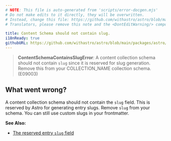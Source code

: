 ```yaml
---
# NOTE: This file is auto-generated from 'scripts/error-docgen.mjs'
# Do not make edits to it directly, they will be overwritten.
# Instead, change this file: https://github.com/withastro/astro/blob/main/packages/astro/src/core/errors/errors-data.ts
# Translators, please remove this note and the <DontEditWarning/> component.

title: Content Schema should not contain slug.
i18nReady: true
githubURL: https://github.com/withastro/astro/blob/main/packages/astro/src/core/errors/errors-data.ts
---
```


<DontEditWarning />


> **ContentSchemaContainsSlugError**: A content collection schema should not contain `slug` since it is reserved for slug generation. Remove this from your COLLECTION_NAME collection schema. (E09003)

## What went wrong?
A content collection schema should not contain the `slug` field. This is reserved by Astro for generating entry slugs. Remove `slug` from your schema. You can still use custom slugs in your frontmatter.

**See Also:**
-  [The reserved entry `slug` field](/en/guides/content-collections/#defining-custom-slugs)


